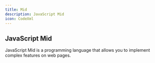 ```yaml
---
title: Mid
description: JavaScript Mid
icon: CodeXml
---
```


## JavaScript Mid

JavaScript Mid is a programming language that allows you to implement complex features on web pages.
